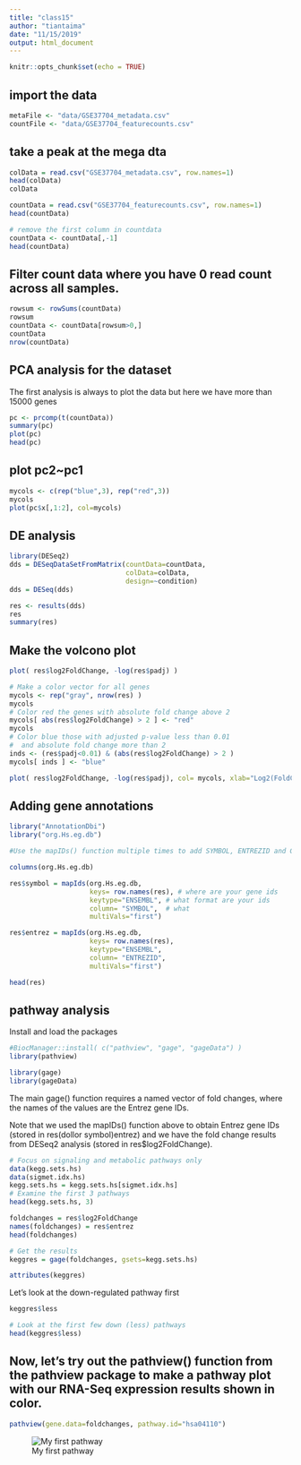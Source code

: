 ```yaml
---
title: "class15"
author: "tiantaima"
date: "11/15/2019"
output: html_document
---
```


```r
knitr::opts_chunk$set(echo = TRUE)
```

## import the data

```r
metaFile <- "data/GSE37704_metadata.csv"
countFile <- "data/GSE37704_featurecounts.csv"
```

## take a peak at the mega dta

```r
colData = read.csv("GSE37704_metadata.csv", row.names=1)
head(colData)
colData
```

```r
countData = read.csv("GSE37704_featurecounts.csv", row.names=1)
head(countData)
```

```r
# remove the first column in countdata
countData <- countData[,-1]
head(countData)
```

## Filter count data where you have 0 read count across all samples.
```r
rowsum <- rowSums(countData)
rowsum
countData <- countData[rowsum>0,]
countData
nrow(countData)
```

## PCA analysis for the dataset
The first analysis is always to plot the data but here we have more than 15000 genes

```r
pc <- prcomp(t(countData))
summary(pc)
plot(pc)
head(pc)
```


## plot pc2~pc1

```r
mycols <- c(rep("blue",3), rep("red",3))
mycols
plot(pc$x[,1:2], col=mycols)
```



## DE analysis

```r
library(DESeq2)
dds = DESeqDataSetFromMatrix(countData=countData,
                             colData=colData,
                             design=~condition)
dds = DESeq(dds)
```


```r
res <- results(dds)
res
summary(res)
```



## Make the volcono plot 

```r
plot( res$log2FoldChange, -log(res$padj) )
```


```r
# Make a color vector for all genes
mycols <- rep("gray", nrow(res) )
mycols
# Color red the genes with absolute fold change above 2
mycols[ abs(res$log2FoldChange) > 2 ] <- "red"
mycols
# Color blue those with adjusted p-value less than 0.01
#  and absolute fold change more than 2
inds <- (res$padj<0.01) & (abs(res$log2FoldChange) > 2 )
mycols[ inds ] <- "blue"
```


```r
plot( res$log2FoldChange, -log(res$padj), col= mycols, xlab="Log2(FoldChange)", ylab="-Log(P-value)" )
```

## Adding gene annotations

```r
library("AnnotationDbi")
library("org.Hs.eg.db")

#Use the mapIDs() function multiple times to add SYMBOL, ENTREZID and GENENAME annotation to our results by completing the code below.

columns(org.Hs.eg.db)
```

```r
res$symbol = mapIds(org.Hs.eg.db,
                    keys= row.names(res), # where are your gene ids
                    keytype="ENSEMBL", # what format are your ids
                    column= "SYMBOL",  # what 
                    multiVals="first")

res$entrez = mapIds(org.Hs.eg.db,
                    keys= row.names(res), 
                    keytype="ENSEMBL", 
                    column= "ENTREZID",  
                    multiVals="first")
```

```r
head(res)
```


## pathway analysis 
Install and load the packages
```r
#BiocManager::install( c("pathview", "gage", "gageData") )
library(pathview)

library(gage)
library(gageData)
```

The main gage() function requires a named vector of fold changes, where the names of the values are the Entrez gene IDs.

Note that we used the mapIDs() function above to obtain Entrez gene IDs (stored in res(dollor symbol)entrez) and we have the fold change results from DESeq2 analysis (stored in res$log2FoldChange).

```r
# Focus on signaling and metabolic pathways only
data(kegg.sets.hs)
data(sigmet.idx.hs)
kegg.sets.hs = kegg.sets.hs[sigmet.idx.hs]
# Examine the first 3 pathways
head(kegg.sets.hs, 3)
```


```r
foldchanges = res$log2FoldChange
names(foldchanges) = res$entrez
head(foldchanges)
```


```r
# Get the results
keggres = gage(foldchanges, gsets=kegg.sets.hs)
```

```r
attributes(keggres)
```


Let's look at the down-regulated pathway first

```r
keggres$less
```

```r
# Look at the first few down (less) pathways
head(keggres$less)
```


## Now, let's try out the pathview() function from the pathview package to make a pathway plot with our RNA-Seq expression results shown in color.

```r
pathview(gene.data=foldchanges, pathway.id="hsa04110")
```

![My first pathway](./hsa04110.pathview.png)








